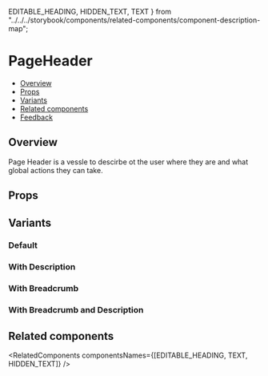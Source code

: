  EDITABLE_HEADING,
  HIDDEN_TEXT,
  TEXT
} from "../../../storybook/components/related-components/component-description-map";

<Meta of={PageHeaderStories} />

# PageHeader

- [Overview](#overview)
- [Props](#props)
- [Variants](#variants)
- [Related components](#related-components)
- [Feedback](#feedback)

## Overview

Page Header is a vessle to descirbe ot the user where they are and what global actions they can take.

<Canvas>
  <Story of={PageHeaderStories.Default} />
</Canvas>

## Props

<PropsTable />

## Variants

### Default

<Canvas>
  <Story of={PageHeaderStories.Default} />
</Canvas>

### With Description

<Canvas>
  <Story of={PageHeaderStories.WithDescription} />
</Canvas>

### With Breadcrumb

<Canvas>
  <Story of={PageHeaderStories.WithBreadcrumb} />
</Canvas>

### With Breadcrumb and Description

<Canvas>
  <Story of={PageHeaderStories.WithBreadcrumbAndDescription} />
</Canvas>

## Related components

<RelatedComponents componentsNames={[EDITABLE_HEADING, TEXT, HIDDEN_TEXT]} />
